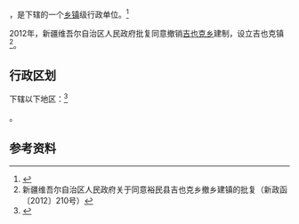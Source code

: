 {{中国乡级行政区|65/42/25/203/000}}

'''{{PAGENAMEBASE}}'''，是{{PRC admin/fullname|65/42/25/203/000|3}}下辖的一个[[乡镇|乡镇]]级行政单位。<ref>{{PRC admin/ref sgc|{{PRC admin/parent|65/42/25/203/000}}}}</ref>

2012年，新疆维吾尔自治区人民政府批复同意撤销[[吉也克乡|吉也克乡]]建制，设立吉也克镇<ref>新疆维吾尔自治区人民政府关于同意裕民县吉也克乡撤乡建镇的批复（新政函〔2012〕210号）</ref>。

== 行政区划 ==

{{PAGENAMEBASE}}下辖以下地区：<ref>{{PRC admin/ref sgc|65/42/25/203/000}}</ref>

{{PRC admin/children|65/42/25/203/000}}。

== 参考资料 ==

{{reflist}}

{{行政区划小作品}}
{{PRC admin/navcat|65/42/25/203/000}}